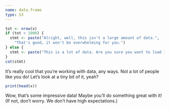 ```yaml
---
name: data.frame
type: S3
---
```


```r
tot <- nrow(x)
if (tot < 1000) {
  stmt <- paste("Alright, well, this isn't a large amount of data.",
    "That's good, it won't be overwhelming for you.")
} else {
  stmt <- paste("This is a lot of data. Are you sure you want to load it? Maybe you should look into a Big Data Solution; I can point you in the right direction if you'd like.")
}
cat(stmt)
```

It's really cool that you're working with data, any ways. Not a lot of people like you do! Let's look at a tiny bit of it, yeah?

```r
print(head(x))
```

Wow, that's some impressive data! Maybe you'll do something great with it! 
(If not, don't worry. We don't have high expectations.)
